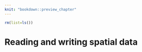 ```yaml
---
knit: "bookdown::preview_chapter"
---
```


```r
rm(list=ls())
```

# Reading and writing spatial data {#read-write}
